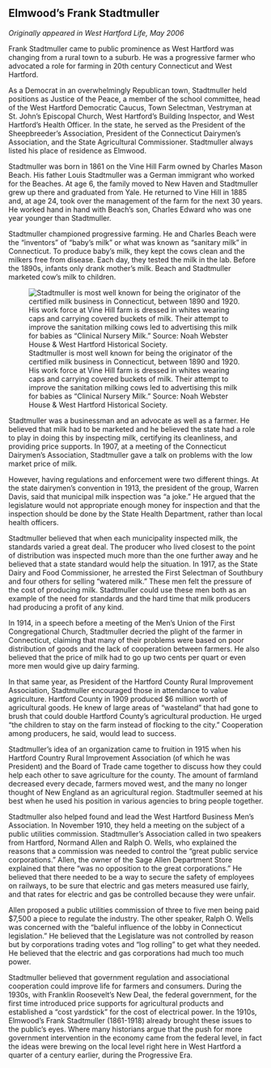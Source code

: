 ## Elmwood’s Frank Stadtmuller {-}

*Originally appeared in West Hartford Life, May 2006*

Frank Stadtmuller came to public prominence as West Hartford was changing from a rural town to a suburb. He was a progressive farmer who advocated a role for farming in 20th century Connecticut and West Hartford.

As a Democrat in an overwhelmingly Republican town, Stadtmuller held positions as Justice of the Peace, a member of the school committee, head of the West Hartford Democratic Caucus, Town Selectman, Vestryman at St. John’s Episcopal Church, West Hartford’s Building Inspector, and West Hartford’s Health Officer. In the state, he served as the President of the Sheepbreeder’s Association, President of the Connecticut Dairymen’s Association, and the State Agricultural Commissioner. Stadtmuller always listed his place of residence as Elmwood.

Stadtmuller was born in 1861 on the Vine Hill Farm owned by Charles Mason Beach. His father Louis Stadtmuller was a German immigrant who worked for the Beaches. At age 6, the family moved to New Haven and Stadtmuller grew up there and graduated from Yale. He returned to Vine Hill in 1885 and, at age 24, took over the management of the farm for the next 30 years. He worked hand in hand with Beach’s son, Charles Edward who was one year younger than Stadtmuller.

Stadtmuller championed progressive farming. He and Charles Beach were the “inventors” of “baby’s milk” or what was known as “sanitary milk” in Connecticut. To produce baby’s milk, they kept the cows clean and the milkers free from disease. Each day, they tested the milk in the lab. Before the 1890s, infants only drank mother’s milk. Beach and Stadtmuller marketed cow’s milk to children.

![Stadtmuller is most well known for being the originator of the certified milk business in Connecticut, between 1890 and 1920. His work force at Vine Hill farm is dressed in whites wearing caps and carrying covered buckets of milk. Their attempt to improve the sanitation milking cows led to advertising this milk for babies as “Clinical Nursery Milk.” Source: Noah Webster House & West Hartford Historical Society.](images/05-Stadtmuller.jpg)

Stadtmuller was a businessman and an advocate as well as a farmer. He believed that milk had to be marketed and he believed the state had a role to play in doing this by inspecting milk, certifying its cleanliness, and providing price supports. In 1907, at a meeting of the Connecticut Dairymen’s Association, Stadtmuller gave a talk on problems with the low market price of milk.

However, having regulations and enforcement were two different things. At the state dairymen’s convention in 1913, the president of the group, Warren Davis, said that municipal milk inspection was “a joke.” He argued that the legislature would not appropriate enough money for inspection and that the inspection should be done by the State Health Department, rather than local health officers.

Stadtmuller believed that when each municipality inspected milk, the standards varied a great deal. The producer who lived closest to the point of distribution was inspected much more than the one further away and he believed that a state standard would help the situation. In 1917, as the State Dairy and Food Commissioner, he arrested the First Selectman of Southbury and four others for selling “watered milk.” These men felt the pressure of the cost of producing milk. Stadtmuller could use these men both as an example of the need for standards and the hard time that milk producers had producing a profit of any kind.

In 1914, in a speech before a meeting of the Men’s Union of the First Congregational Church, Stadtmuller decried the plight of the farmer in Connecticut, claiming that many of their problems were based on poor distribution of goods and the lack of cooperation between farmers. He also believed that the price of milk had to go up two cents per quart or even more men would give up dairy farming.

In that same year, as President of the Hartford County Rural Improvement Association, Stadtmuller encouraged those in attendance to value agriculture. Hartford County in 1909 produced $6 million worth of agricultural goods. He knew of large areas of “wasteland” that had gone to brush that could double Hartford County’s agricultural production. He urged “the children to stay on the farm instead of flocking to the city.” Cooperation among producers, he said, would lead to success.

Stadtmuller’s idea of an organization came to fruition in 1915 when his Hartford Country Rural Improvement Association (of which he was President) and the Board of Trade came together to discuss how they could help each other to save agriculture for the county. The amount of farmland decreased every decade, farmers moved west, and the many no longer thought of New England as an agricultural region. Stadtmuller seemed at his best when he used his position in various agencies to bring people together.

Stadtmuller also helped found and lead the West Hartford Business Men’s Association. In November 1910, they held a meeting on the subject of a public utilities commission. Stadtmuller’s Association called in two speakers from Hartford, Normand Allen and Ralph O. Wells, who explained the reasons that a commission was needed to control the “great public service corporations.” Allen, the owner of the Sage Allen Department Store explained that there “was no opposition to the great corporations.” He believed that there needed to be a way to secure the safety of employees on railways, to be sure that electric and gas meters measured use fairly, and that rates for electric and gas be controlled because they were unfair.

Allen proposed a public utilities commission of three to five men being paid $7,500 a piece to regulate the industry. The other speaker, Ralph O. Wells was concerned with the “baleful influence of the lobby in Connecticut legislation.” He believed that the Legislature was not controlled by reason but by corporations trading votes and “log rolling” to get what they needed. He believed that the electric and gas corporations had much too much power.

Stadtmuller believed that government regulation and associational cooperation could improve life for farmers and consumers. During the 1930s, with Franklin Roosevelt’s New Deal, the federal government, for the first time introduced price supports for agricultural products and established a “cost yardstick” for the cost of electrical power. In the 1910s, Elmwood’s Frank Stadtmuller (1861-1918) already brought these issues to the public’s eyes. Where many historians argue that the push for more government intervention in the economy came from the federal level, in fact the ideas were brewing on the local level right here in West Hartford a quarter of a century earlier, during the Progressive Era.
